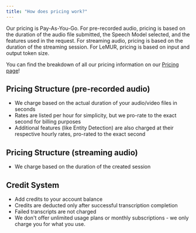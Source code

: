 ```yaml
---
title: "How does pricing work?"
---
```


Our pricing is Pay-As-You-Go. For pre-recorded audio, pricing is based on the duration of the audio file submitted, the Speech Model selected, and the features used in the request. For streaming audio, pricing is based on the duration of the streaming session. For LeMUR, pricing is based on input and output token size.

You can find the breakdown of all our pricing information on our [Pricing page](https://www.assemblyai.com/pricing)!

## Pricing Structure (pre-recorded audio)

- We charge based on the actual duration of your audio/video files in seconds
- Rates are listed per hour for simplicity, but we pro-rate to the exact second for billing purposes
- Additional features (like Entity Detection) are also charged at their respective hourly rates, pro-rated to the exact second

## Pricing Structure (streaming audio)

- We charge based on the duration of the created session

## Credit System

- Add credits to your account balance
- Credits are deducted only after successful transcription completion
- Failed transcripts are not charged
- We don't offer unlimited usage plans or monthly subscriptions - we only charge you for what you use.
